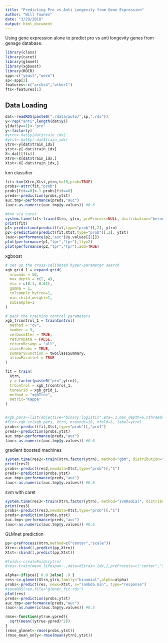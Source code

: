 ```yaml
---
title: "Predicting Pro vs Anti Longevity from Gene Expression"
author: "Will Townes"
date: "3/29/2018"
output: html_document
---
```


Using gene expression alone to predict pro vs anti longevity genes from genage database.

```r
library(class)
library(caret)
library(glmnet)
library(xgboost)
library(ROCR)
spp<-c("yeast","worm")
sp<-spp[2]
features<-c("archs4","other1")
fts<-features[1]
```

## Data Loading

```r
dat<-readRDS(paste0("./data/auto/",sp,".rds"))
y<-rep("anti",length(dat$y))
y[dat$y==1]<-"pro"
y<-factor(y)
#ytrn<-dat$y[dat$train_idx]
#ytst<-dat$y[-dat$train_idx]
ytrn<-y[dat$train_idx]
ytst<-y[-dat$train_idx]
X<-dat[[fts]]
Xtrn<-X[dat$train_idx,]
Xtst<-X[-dat$train_idx,]
```

knn classifier

```r
fit<-knn(Xtrn,Xtst,ytrn,k=10,prob=TRUE)
probs<-attr(fit,"prob")
probs[fit==0]<-1-probs[fit==0]
preds<-prediction(probs,ytst)
auc.tmp<-performance(preds,"auc")
(auc<-as.numeric(auc.tmp@y.values)) #0.6

#knn via caret
system.time(fit<-train(Xtrn, ytrn, preProcess=NULL, distribution="bernoulli", verbose=FALSE, metric="Kappa", trControl=trainControl("cv",5,classProbs=TRUE), method="kknn",tuneGrid=data.frame(kmax=c(5,10,15),distance=2,kernel="optimal")))
print(fit)
p1<-prediction(predict(fit,type="prob")[,2], ytrn)
p2<-prediction(predict(fit,Xtst,type="prob")[,2], ytst)
(auc<-performance(p2,"auc")@y.values[[1]])
plot(performance(p1,"tpr","fpr"),lty=2)
plot(performance(p2,"tpr","fpr"),add=TRUE)
```

xgboost

```r
# set up the cross-validated hyper-parameter search
xgb_grid_1 = expand.grid(
  nrounds = 50,
  max_depth = c(2, 4),
  eta = c(0.1, 0.01),
  gamma = 1,
  colsample_bytree=1,
  min_child_weight=1,
  subsample=1
)

# pack the training control parameters
xgb_trcontrol_1 = trainControl(
  method = "cv",
  number = 3,
  verboseIter = TRUE,
  returnData = FALSE,
  returnResamp = "all",                                     
  classProbs = TRUE,
  summaryFunction = twoClassSummary,
  allowParallel = TRUE
)

fit = train(
  Xtrn,
  y = factor(paste0("pro",ytrn)),
  trControl = xgb_trcontrol_1,
  tuneGrid = xgb_grid_1,
  method = "xgbTree",
  metric="Kappa"
)


#xgb_pars<-list(objective="binary:logistic",eta=.3,max_depth=6,nthread=2)
#fit<-xgb.cv(xgb_pars, Xtrn, nrounds=10, nfold=5, label=ytrn)
probs<-predict(fit,Xtst,type="prob")[,"pro1"]
preds<-prediction(probs,ytst)
auc.tmp<-performance(preds,"auc")
(auc<-as.numeric(auc.tmp@y.values)) #0.6
```

gradient boosted machines

```r
system.time(res2<-train(Xtrn,factor(ytrn), method="gbm", distribution="bernoulli", preProcess=NULL, verbose=FALSE, metric="Kappa", trControl=trainControl("cv",5), tuneGrid=expand.grid(interaction.depth=c(1,2),n.trees=c(800,1600),shrinkage=.005,n.minobsinnode=10)))
print(res2)
probs<-predict(res2,newdata=Xtst,type="prob")[,"1"]
preds<-prediction(probs,ytst)
auc.tmp<-performance(preds,"auc")
(auc<-as.numeric(auc.tmp@y.values)) #0.6
```

svm with caret
```r
system.time(res3<-train(Xtrn,factor(ytrn), method="svmRadial", distribution="bernoulli", preProcess=NULL, verbose=FALSE, metric="Kappa", trControl=trainControl("cv",5),prob.model=TRUE))
print(res3)
probs<-predict(res3,newdata=Xtst,type="prob")[,"1"]
preds<-prediction(probs,ytst)
auc.tmp<-performance(preds,"auc")
(auc<-as.numeric(auc.tmp@y.values)) #0.6
```

GLMnet prediction

```r
pp<-preProcess(Xtrn,method=c("center","scale"))
Xtrn<-cbind(1,predict(pp,Xtrn))
Xtst<-cbind(1,predict(pp,Xtst))

#folds<-createFolds(ytrn)
#res<-train(mean_lifespan~.,data=d[train_idx,],preProcess=c("center","scale"))

alpha<-if(pca){ 0.0 }else{ .9 }
res<-cv.glmnet(Xtrn,ytrn,family="binomial",alpha=alpha)
probs<-predict(res, newx=Xtst, s="lambda.min", type="response")
#saveRDS(res,file="glmnet_fit.rds")
plot(res)
preds<-prediction(probs,ytst)
auc.tmp<-performance(preds,"auc")
(auc<-as.numeric(auc.tmp@y.values)) #0.5
```

```r
rmse<-function(ytrue,ypred){
  sqrt(mean((ytrue-ypred)^2))
}
(rmse_glmnet<-rmse(probs,ytst))
(rmse_mean_only<-rmse(mean(ytrn),ytst))
```

